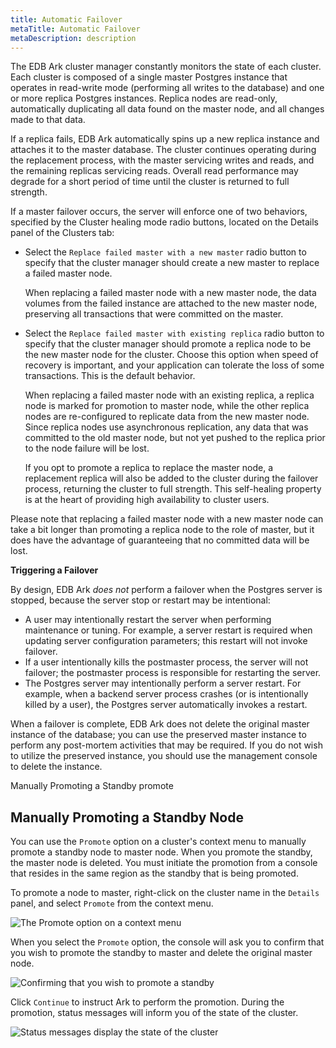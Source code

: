 ```yaml
---
title: Automatic Failover
metaTitle: Automatic Failover
metaDescription: description
---
```


The EDB Ark cluster manager constantly monitors the state of each
cluster. Each cluster is composed of a single master Postgres instance
that operates in read-write mode (performing all writes to the database)
and one or more replica Postgres instances. Replica nodes are read-only,
automatically duplicating all data found on the master node, and all
changes made to that data.

If a replica fails, EDB Ark automatically spins up a new replica
instance and attaches it to the master database. The cluster continues
operating during the replacement process, with the master servicing
writes and reads, and the remaining replicas servicing reads. Overall
read performance may degrade for a short period of time until the
cluster is returned to full strength.

If a master failover occurs, the server will enforce one of two
behaviors, specified by the Cluster healing mode radio buttons, located
on the Details panel of the Clusters tab:

  - Select the `Replace failed master with a new master` radio button to
    specify that the cluster manager should create a new master to
    replace a failed master node.
    
    When replacing a failed master node with a new master node, the data
    volumes from the failed instance are attached to the new master
    node, preserving all transactions that were committed on the master.

  - Select the `Replace failed master with existing replica` radio
    button to specify that the cluster manager should promote a replica
    node to be the new master node for the cluster. Choose this option
    when speed of recovery is important, and your application can
    tolerate the loss of some transactions. This is the default
    behavior.
    
    When replacing a failed master node with an existing replica, a
    replica node is marked for promotion to master node, while the other
    replica nodes are re-configured to replicate data from the new
    master node. Since replica nodes use asynchronous replication, any
    data that was committed to the old master node, but not yet pushed
    to the replica prior to the node failure will be lost.
    
    If you opt to promote a replica to replace the master node, a
    replacement replica will also be added to the cluster during the
    failover process, returning the cluster to full strength. This
    self-healing property is at the heart of providing high availability
    to cluster users.

Please note that replacing a failed master node with a new master node
can take a bit longer than promoting a replica node to the role of
master, but it does have the advantage of guaranteeing that no committed
data will be lost.

**Triggering a Failover**

By design, EDB Ark *does not* perform a failover when the Postgres
server is stopped, because the server stop or restart may be
intentional:

  - A user may intentionally restart the server when performing
    maintenance or tuning. For example, a server restart is required
    when updating server configuration parameters; this restart will not
    invoke failover.
  - If a user intentionally kills the postmaster process, the server
    will not failover; the postmaster process is responsible for
    restarting the server.
  - The Postgres server may intentionally perform a server restart. For
    example, when a backend server process crashes (or is intentionally
    killed by a user), the Postgres server automatically invokes a
    restart.

When a failover is complete, EDB Ark does not delete the original master
instance of the database; you can use the preserved master instance to
perform any post-mortem activities that may be required. If you do not
wish to utilize the preserved instance, you should use the management
console to delete the instance.

<div class="index">

Manually Promoting a Standby promote

</div>

## Manually Promoting a Standby Node

You can use the `Promote` option on a cluster's context menu to manually
promote a standby node to master node. When you promote the standby, the
master node is deleted. You must initiate the promotion from a console
that resides in the same region as the standby that is being promoted.

To promote a node to master, right-click on the cluster name in the
`Details` panel, and select `Promote` from the context menu.

![*The Promote option on a context
menu*](images/manual_promote_context.png)

When you select the `Promote` option, the console will ask you to
confirm that you wish to promote the standby to master and delete the
original master node.

![*Confirming that you wish to promote a
standby*](images/manual_promote_confirmation.png)

Click `Continue` to instruct Ark to perform the promotion. During the
promotion, status messages will inform you of the state of the cluster.

![*Status messages display the state of the
cluster*](images/manual_promote_status.png)
